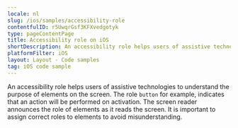 ```yaml
---
locale: nl
slug: /ios/samples/accessibility-role
contentfulID: r5UwqrGsf3KFXvedgotyk
type: pageContentPage
title: Accessibility role on iOS
shortDescription: An accessibility role helps users of assistive technologies to understand the purpose of elements on the screen.
platformFilter: iOS
layout: Layout - Code samples
tag: iOS code sample
---
```


An accessibility role helps users of assistive technologies to understand the purpose of elements on the screen. The role `button` for example, indicates that an action will be performed on activation. The screen reader announces the role of elements as it reads the screen. It is important to assign correct roles to elements to avoid misunderstanding.

<CodeSample id="accessibility-role" locale="nl" platform="ios"/>